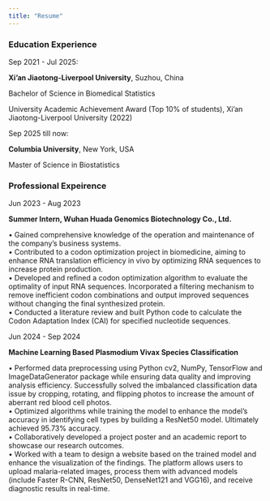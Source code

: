 ```yaml
---
title: "Resume"
---
```


### Education Experience

Sep 2021 - Jul 2025:

**Xi’an Jiaotong-Liverpool University**, Suzhou, China  

Bachelor of Science in Biomedical Statistics 

University Academic Achievement Award (Top 10% of students), Xi’an Jiaotong-Liverpool University (2022)

Sep 2025 till now:

**Columbia University**, New York, USA

Master of Science in Biostatistics

### Professional Expeirence

Jun 2023 - Aug 2023

**Summer Intern, Wuhan Huada Genomics Biotechnology Co., Ltd.** 
                    						          
•	Gained comprehensive knowledge of the operation and maintenance of the company’s business systems.  
•	Contributed to a codon optimization project in biomedicine, aiming to enhance RNA translation efficiency in vivo by optimizing RNA sequences to increase protein production.  
•	Developed and refined a codon optimization algorithm to evaluate the optimality of input RNA sequences. Incorporated a filtering mechanism to remove inefficient codon combinations and output improved sequences without changing the final synthesized protein.  
•	Conducted a literature review and built Python code to calculate the Codon Adaptation Index (CAI) for specified nucleotide sequences.  

Jun 2024 - Sep 2024

**Machine Learning Based Plasmodium Vivax Species Classification**

•	Performed data preprocessing using Python cv2, NumPy, TensorFlow and ImageDataGenerator package while ensuring data quality and improving analysis efficiency. Successfully solved the imbalanced classification data issue by cropping, rotating, and flipping photos to increase the amount of aberrant red blood cell photos.  
•	Optimized algorithms while training the model to enhance the model’s accuracy in identifying cell types by building a ResNet50 model. Ultimately achieved 95.73% accuracy.  
•	Collaboratively developed a project poster and an academic report to showcase our research outcomes.  
•	Worked with a team to design a website based on the trained model and enhance the visualization of the findings. The platform allows users to upload malaria-related images, process them with advanced models (include Faster R-CNN, ResNet50, DenseNet121 and VGG16), and receive diagnostic results in real-time.  
